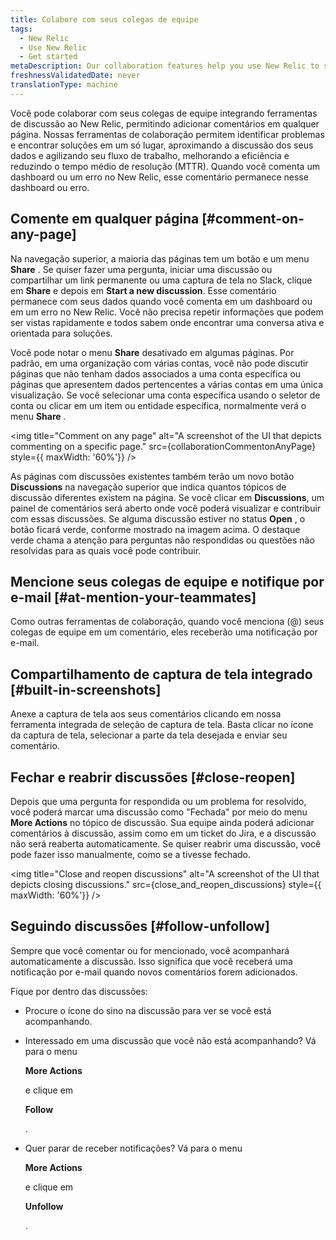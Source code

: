 ```yaml
---
title: Colabore com seus colegas de equipe
tags:
  - New Relic
  - Use New Relic
  - Get started
metaDescription: Our collaboration features help you use New Relic to solve problems together.
freshnessValidatedDate: never
translationType: machine
---
```





Você pode colaborar com seus colegas de equipe integrando ferramentas de discussão ao New Relic, permitindo adicionar comentários em qualquer página. Nossas ferramentas de colaboração permitem identificar problemas e encontrar soluções em um só lugar, aproximando a discussão dos seus dados e agilizando seu fluxo de trabalho, melhorando a eficiência e reduzindo o tempo médio de resolução (MTTR). Quando você comenta um dashboard ou um erro no New Relic, esse comentário permanece nesse dashboard ou erro.

## Comente em qualquer página [#comment-on-any-page]

Na navegação superior, a maioria das páginas tem um botão e um menu <DNT>**Share**</DNT> . Se quiser fazer uma pergunta, iniciar uma discussão ou compartilhar um link permanente ou uma captura de tela no Slack, clique em <DNT>**Share**</DNT> e depois em <DNT>**Start a new discussion**</DNT>. Esse comentário permanece com seus dados quando você comenta em um dashboard ou em um erro no New Relic. Você não precisa repetir informações que podem ser vistas rapidamente e todos sabem onde encontrar uma conversa ativa e orientada para soluções.

Você pode notar o menu <DNT>**Share**</DNT> desativado em algumas páginas. Por padrão, em uma organização com várias contas, você não pode discutir páginas que não tenham dados associados a uma conta específica ou páginas que apresentem dados pertencentes a várias contas em uma única visualização. Se você selecionar uma conta específica usando o seletor de conta ou clicar em um item ou entidade específica, normalmente verá o menu <DNT>**Share**</DNT> .

<img
  title="Comment on any page"
  alt="A screenshot of the UI that depicts commenting on a specific page."
  src={collaborationCommentonAnyPage}
  style={{ maxWidth: '60%'}}
/>

As páginas com discussões existentes também terão um novo botão <DNT>**Discussions**</DNT> na navegação superior que indica quantos tópicos de discussão diferentes existem na página. Se você clicar em <DNT>**Discussions**</DNT>, um painel de comentários será aberto onde você poderá visualizar e contribuir com essas discussões. Se alguma discussão estiver no status <DNT>**Open**</DNT> , o botão ficará verde, conforme mostrado na imagem acima. O destaque verde chama a atenção para perguntas não respondidas ou questões não resolvidas para as quais você pode contribuir.

## Mencione seus colegas de equipe e notifique por e-mail [#at-mention-your-teammates]

Como outras ferramentas de colaboração, quando você menciona (@) seus colegas de equipe em um comentário, eles receberão uma notificação por e-mail.

## Compartilhamento de captura de tela integrado [#built-in-screenshots]

Anexe a captura de tela aos seus comentários clicando em nossa ferramenta integrada de seleção de captura de tela. Basta clicar no ícone da captura de tela, selecionar a parte da tela desejada e enviar seu comentário.

## Fechar e reabrir discussões [#close-reopen]

Depois que uma pergunta for respondida ou um problema for resolvido, você poderá marcar uma discussão como "Fechada" por meio do menu <DNT>**More Actions**</DNT> no tópico de discussão. Sua equipe ainda poderá adicionar comentários à discussão, assim como em um ticket do Jira, e a discussão não será reaberta automaticamente. Se quiser reabrir uma discussão, você pode fazer isso manualmente, como se a tivesse fechado.

<img
  title="Close and reopen discussions"
  alt="A screenshot of the UI that depicts closing discussions."
  src={close_and_reopen_discussions}
  style={{ maxWidth: '60%'}}
/>

## Seguindo discussões [#follow-unfollow]

Sempre que você comentar ou for mencionado, você acompanhará automaticamente a discussão. Isso significa que você receberá uma notificação por e-mail quando novos comentários forem adicionados.

Fique por dentro das discussões:

* Procure o ícone do sino na discussão para ver se você está acompanhando.

* Interessado em uma discussão que você não está acompanhando? Vá para o menu

  <DNT>**More Actions**</DNT>

  e clique em

  <DNT>**Follow**</DNT>

  .

* Quer parar de receber notificações? Vá para o menu

  <DNT>**More Actions**</DNT>

  e clique em

  <DNT>**Unfollow**</DNT>

  .